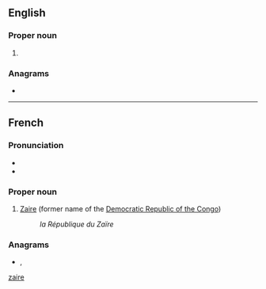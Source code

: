 {{also|zaire|Zaire|zaïre}}
==English==

===Proper noun===
{{en-proper noun}}

# {{alternative spelling of|en|Zaire}}

===Anagrams===
* {{anagrams|en|a=aeirz|Azeri|arize}}

----

==French==

===Pronunciation===
* {{fr-IPA}}
* {{audio|fr|Fr-Zaïre.ogg|Audio}}

===Proper noun===
{{fr-proper noun|m}}

# [[Zaire]] (former name of the [[Democratic Republic of the Congo]])
#: ''la République du Zaïre''

===Anagrams===
* {{l|fr|azéri}}, {{l|fr|Azéri}}

[[Category:fr:Countries|zaire]]